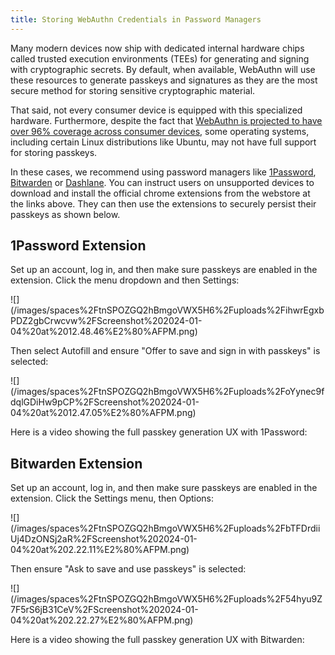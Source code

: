 ```yaml
---
title: Storing WebAuthn Credentials in Password Managers
---
```



Many modern devices now ship with dedicated internal hardware chips called trusted execution environments (TEEs) for generating and signing with cryptographic secrets.  By default, when available, WebAuthn will use these resources to generate passkeys and signatures as they are the  most secure method for storing sensitive cryptographic material.

That said, not every consumer device is equipped with this specialized hardware.  Furthermore, despite the fact that [WebAuthn is projected to have over 96% coverage across consumer devices](https://caniuse.com/?search=webauthn), some operating systems, including certain Linux distributions like Ubuntu, may not have full support for storing passkeys.

In these cases, we recommend using password managers like [1Password](https://chromewebstore.google.com/detail/1password-%E2%80%93-password-mana/aeblfdkhhhdcdjpifhhbdiojplfjncoa?pli=1), [Bitwarden](https://chromewebstore.google.com/detail/bitwarden-free-password-m/nngceckbapebfimnlniiiahkandclblb) or [Dashlane](https://www.dashlane.com/).  You can instruct users on unsupported devices to download and install the official chrome extensions from the webstore at the links above.   They can then use the extensions to securely persist their passkeys as shown below.&#x20;

## 1Password Extension

Set up an account, log in, and then make sure passkeys are enabled in the extension.  Click the menu dropdown and then Settings:&#x20;

<Frame>![](/images/spaces%2FtnSPOZGQ2hBmgoVWX5H6%2Fuploads%2FihwrEgxbPDZ2gbCrwcvw%2FScreenshot%202024-01-04%20at%2012.48.46%E2%80%AFPM.png)</Frame>

Then select Autofill and ensure "Offer to save and sign in with passkeys" is selected:

<Frame>![](/images/spaces%2FtnSPOZGQ2hBmgoVWX5H6%2Fuploads%2FoYynec9fdqlGDiHw9pCP%2FScreenshot%202024-01-04%20at%2012.47.05%E2%80%AFPM.png)</Frame>

Here is a video showing the full passkey generation UX with 1Password:&#x20;

<Loom videoId="30fdef5c6d51404c8ba9e5c9644d7c7c" />

## Bitwarden Extension

Set up an account, log in, and then make sure passkeys are enabled in the extension.  Click the  Settings menu, then Options:&#x20;

<Frame>![](/images/spaces%2FtnSPOZGQ2hBmgoVWX5H6%2Fuploads%2FbTFDrdiiUj4DzONSj2aR%2FScreenshot%202024-01-04%20at%202.22.11%E2%80%AFPM.png)</Frame>

Then ensure "Ask to save and use passkeys" is selected:

<Frame>![](/images/spaces%2FtnSPOZGQ2hBmgoVWX5H6%2Fuploads%2F54hyu9Z7F5rS6jB31CeV%2FScreenshot%202024-01-04%20at%202.22.27%E2%80%AFPM.png)</Frame>

Here is a video showing the full passkey generation UX with Bitwarden:

<Loom videoId="8f1e52f70bd44469beff52b78be9ba04" />
